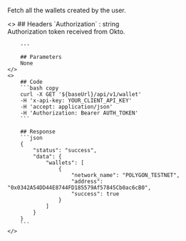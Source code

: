 
Fetch all the wallets created by the user.

<ColumnLayout>
    <>
        ## Headers
        `Authorization` : string <br />
        Authorization token received from Okto.

        ---
        
        ## Parameters
        None
    </>
    <>
        ## Code
        ```bash copy
        curl -X GET '${baseUrl}/api/v1/wallet' 
        -H 'x-api-key: YOUR_CLIENT_API_KEY'
        -H 'accept: application/json' 
        -H 'Authorization: Bearer AUTH_TOKEN'
        ```

        ## Response
        ```json
        {
            "status": "success",
            "data": {
                "wallets": [
                    {
                        "network_name": "POLYGON_TESTNET",
                        "address": "0x0342A54DD44E8744FD185579Af57845Cb0ac6cB0",
                        "success": true
                    }
                ]
            }
        }
        ```
    </>
</ColumnLayout>
